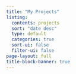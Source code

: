 ```yaml
---
title: "My Projects"
listing:
  contents: projects
  sort: "date desc"
  type: default
  categories: true
  sort-ui: false
  filter-ui: false
page-layout: full
title-block-banner: true
---
```

